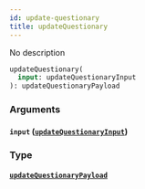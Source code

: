 ```yaml
---
id: update-questionary
title: updateQuestionary
---
```


No description

```graphql
updateQuestionary(
  input: updateQuestionaryInput
): updateQuestionaryPayload

```

### Arguments

#### `input` ([`updateQuestionaryInput`](/v1/inputs/update-questionary-input))

### Type

#### [`updateQuestionaryPayload`](/v1/objects/update-questionary-payload)
